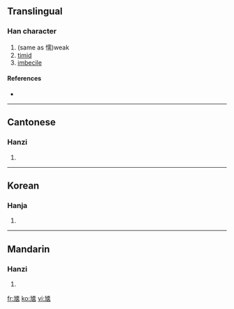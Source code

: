 ==Translingual==

===Han character===
{{Han char|rn=5|rad=乙|as=10|sn=11|four=|canj=大弓一月大 (KNMBK)}}

# (same as 懦)weak
# [[timid]]
# [[imbecile]]

====References====
* {{Han ref|kx=0084.310|hdz=42813.010|uh=3421|ud=13345}}

----

==Cantonese==

===Hanzi===
{{yue-hanzi|jyut=|y=no6}}

# {{defn|Cantonese}}

----

==Korean==

===Hanja===
{{ko-hanja|hangeul=유|rv=yu|mr=yu|y=yu|eumhun=나약하다|ehrv=nayakhada|ehmr=nayakhada|ehy=nayakhata}}

# {{defn|Korean}}

----

==Mandarin==

===Hanzi===
{{cmn-hanzi|pin=[[nuò]] ([[nuo4]])|wg=no<sup>4</sup>}}

# {{defn|Mandarin}}

[[fr:㐡]]
[[ko:㐡]]
[[vi:㐡]]
